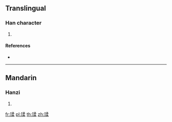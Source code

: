 {{character info/new}}
==Translingual==

===Han character===
{{Han char|rn=96|rad=玉|as=09|sn=13|four=|canj=MGNHD}}

# {{defn|Han|sort=玉09}}

====References====
* {{Han ref|kx=0737.010|dkj=21103|dj=1148.040|hdz=21129.060|uh=7448|ud=29768}}

----

==Mandarin==

===Hanzi===
{{cmn-hanzi|pin=[[róu]] ([[rou2]])|wg=jou<sup>2</sup>}}

# {{defn|lang=cmn|sort=玉09}}

[[fr:瑈]]
[[pl:瑈]]
[[th:瑈]]
[[zh:瑈]]